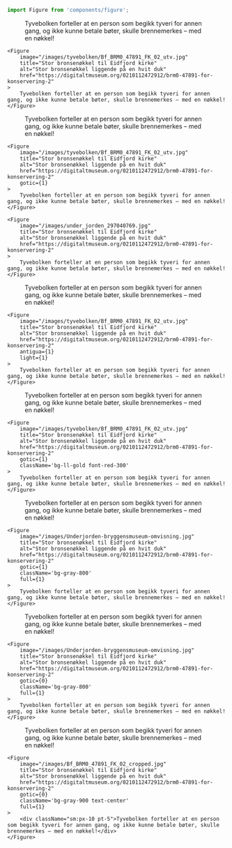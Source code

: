 
```ts
import Figure from 'components/figure';
```

 <Figure
    image="/images/tyvebolken/Bf_BRM0_47891_FK_02_utv.jpg"
    title="Stor bronsenøkkel til Eidfjord kirke"
    alt="Stor bronsenøkkel liggende på en hvit duk"
    href="https://digitaltmuseum.org/0210112472912/brm0-47891-for-konservering-2"
>
    Tyvebolken forteller at en person som begikk tyveri for annen gang, og ikke kunne betale bøter, skulle brennemerkes – med en nøkkel!
</Figure>

```
<Figure
    image="/images/tyvebolken/Bf_BRM0_47891_FK_02_utv.jpg"
    title="Stor bronsenøkkel til Eidfjord kirke"
    alt="Stor bronsenøkkel liggende på en hvit duk"
    href="https://digitaltmuseum.org/0210112472912/brm0-47891-for-konservering-2"
>
    Tyvebolken forteller at en person som begikk tyveri for annen gang, og ikke kunne betale bøter, skulle brennemerkes – med en nøkkel!
</Figure>
```

<Spacer height={6}/>

<Figure
    image="/images/tyvebolken/Bf_BRM0_47891_FK_02_utv.jpg"
    title="Stor bronsenøkkel til Eidfjord kirke"
    alt="Stor bronsenøkkel liggende på en hvit duk"
    href="https://digitaltmuseum.org/0210112472912/brm0-47891-for-konservering-2"
    gotic={1}
>
    Tyvebolken forteller at en person som begikk tyveri for annen gang, og ikke kunne betale bøter, skulle brennemerkes – med en nøkkel!
</Figure>

```
<Figure
    image="/images/tyvebolken/Bf_BRM0_47891_FK_02_utv.jpg"
    title="Stor bronsenøkkel til Eidfjord kirke"
    alt="Stor bronsenøkkel liggende på en hvit duk"
    href="https://digitaltmuseum.org/0210112472912/brm0-47891-for-konservering-2"
    gotic={1}
>
    Tyvebolken forteller at en person som begikk tyveri for annen gang, og ikke kunne betale bøter, skulle brennemerkes – med en nøkkel!
</Figure>
```

<Spacer height={6}/>

```
<Figure
    image="/images/under_jorden_297040769.jpg"
    title="Stor bronsenøkkel til Eidfjord kirke"
    alt="Stor bronsenøkkel liggende på en hvit duk"
    href="https://digitaltmuseum.org/0210112472912/brm0-47891-for-konservering-2"
>
    Tyvebolken forteller at en person som begikk tyveri for annen gang, og ikke kunne betale bøter, skulle brennemerkes – med en nøkkel!
</Figure>
```

<Spacer height={6}/>


<Figure
    image="/images/tyvebolken/Bf_BRM0_47891_FK_02_utv.jpg"
    title="Stor bronsenøkkel til Eidfjord kirke"
    alt="Stor bronsenøkkel liggende på en hvit duk"
    href="https://digitaltmuseum.org/0210112472912/brm0-47891-for-konservering-2"
    antigua={1}
    light={1}
>
    Tyvebolken forteller at en person som begikk tyveri for annen gang, og ikke kunne betale bøter, skulle brennemerkes – med en nøkkel!
</Figure>

```
<Figure
    image="/images/tyvebolken/Bf_BRM0_47891_FK_02_utv.jpg"
    title="Stor bronsenøkkel til Eidfjord kirke"
    alt="Stor bronsenøkkel liggende på en hvit duk"
    href="https://digitaltmuseum.org/0210112472912/brm0-47891-for-konservering-2"
    antigua={1}
    light={1}
>
    Tyvebolken forteller at en person som begikk tyveri for annen gang, og ikke kunne betale bøter, skulle brennemerkes – med en nøkkel!
</Figure>
```

<Spacer height={6}/>

<Figure
    image="/images/tyvebolken/Bf_BRM0_47891_FK_02_utv.jpg"
    title="Stor bronsenøkkel til Eidfjord kirke"
    alt="Stor bronsenøkkel liggende på en hvit duk"
    href="https://digitaltmuseum.org/0210112472912/brm0-47891-for-konservering-2"
    gotic={1}
    className='bg-ll-gold font-red-300'
>
    Tyvebolken forteller at en person som begikk tyveri for annen gang, og ikke kunne betale bøter, skulle brennemerkes – med en nøkkel!
</Figure>

```
<Figure
    image="/images/tyvebolken/Bf_BRM0_47891_FK_02_utv.jpg"
    title="Stor bronsenøkkel til Eidfjord kirke"
    alt="Stor bronsenøkkel liggende på en hvit duk"
    href="https://digitaltmuseum.org/0210112472912/brm0-47891-for-konservering-2"
    gotic={1}
    className='bg-ll-gold font-red-300'
>
    Tyvebolken forteller at en person som begikk tyveri for annen gang, og ikke kunne betale bøter, skulle brennemerkes – med en nøkkel!
</Figure>
``` 
 <Spacer height={6}/>

<Figure
    image="/images/Underjorden-bryggensmuseum-omvisning.jpg"
    title="Stor bronsenøkkel til Eidfjord kirke"
    alt="Stor bronsenøkkel liggende på en hvit duk"
    href="https://digitaltmuseum.org/0210112472912/brm0-47891-for-konservering-2"
    gotic={1}
    className='bg-gray-800'
    full={1}
>
    Tyvebolken forteller at en person som begikk tyveri for annen gang, og ikke kunne betale bøter, skulle brennemerkes – med en nøkkel!
</Figure>

```
<Figure
    image="/images/Underjorden-bryggensmuseum-omvisning.jpg"
    title="Stor bronsenøkkel til Eidfjord kirke"
    alt="Stor bronsenøkkel liggende på en hvit duk"
    href="https://digitaltmuseum.org/0210112472912/brm0-47891-for-konservering-2"
    gotic={1}
    className='bg-gray-800'
    full={1}
>
    Tyvebolken forteller at en person som begikk tyveri for annen gang, og ikke kunne betale bøter, skulle brennemerkes – med en nøkkel!
</Figure>
```

<Spacer height={6}/>

<Figure
    image="/images/Underjorden-bryggensmuseum-omvisning.jpg"
    title="Stor bronsenøkkel til Eidfjord kirke"
    alt="Stor bronsenøkkel liggende på en hvit duk"
    href="https://digitaltmuseum.org/0210112472912/brm0-47891-for-konservering-2"
    gotic={0}
    className='bg-gray-800'
    full={1}
>
    Tyvebolken forteller at en person som begikk tyveri for annen gang, og ikke kunne betale bøter, skulle brennemerkes – med en nøkkel!    
</Figure>

```
<Figure
    image="/images/Underjorden-bryggensmuseum-omvisning.jpg"
    title="Stor bronsenøkkel til Eidfjord kirke"
    alt="Stor bronsenøkkel liggende på en hvit duk"
    href="https://digitaltmuseum.org/0210112472912/brm0-47891-for-konservering-2"
    gotic={0}
    className='bg-gray-800'
    full={1}
>
    Tyvebolken forteller at en person som begikk tyveri for annen gang, og ikke kunne betale bøter, skulle brennemerkes – med en nøkkel!    
</Figure>
```

<Spacer height={6}/>

<Figure
    image="/images/Bf_BRM0_47891_FK_02_cropped.jpg"
    title="Stor bronsenøkkel til Eidfjord kirke"
    alt="Stor bronsenøkkel liggende på en hvit duk"
    href="https://digitaltmuseum.org/0210112472912/brm0-47891-for-konservering-2"
    gotic={0}
    className='bg-gray-900 text-center'
    full={1}
>
    <div className="sm:px-10 pt-5">Tyvebolken forteller at en person som begikk tyveri for annen gang, og ikke kunne betale bøter, skulle brennemerkes – med en nøkkel!</div>    
</Figure>

```
<Figure
    image="/images/Bf_BRM0_47891_FK_02_cropped.jpg"
    title="Stor bronsenøkkel til Eidfjord kirke"
    alt="Stor bronsenøkkel liggende på en hvit duk"
    href="https://digitaltmuseum.org/0210112472912/brm0-47891-for-konservering-2"
    gotic={0}
    className='bg-gray-900 text-center'
    full={1}
>
    <div className="sm:px-10 pt-5">Tyvebolken forteller at en person som begikk tyveri for annen gang, og ikke kunne betale bøter, skulle brennemerkes – med en nøkkel!</div>    
</Figure>
```

